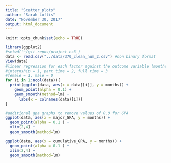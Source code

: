 ```yaml
---
title: "Scatter_plots"
author: "Sarah Loftis"
date: "November 30, 2017"
output: html_document
---
```


```r
knitr::opts_chunk$set(echo = TRUE)

library(ggplot2)
#setwd('~/git-repos/project-es3')
data <- read.csv("../data/370_clean_num_2.csv") #non binary format
View(data)
#linear regression for each factor against the outcome variable (months it takes to find job)
#internship = 1, part time = 2, full time = 3
#female = 1, male = 0
for (i in 1:ncol(data)){
  print(ggplot(data, aes(x = data[[i]], y = months)) +
    geom_point(alpha = 0.1) +
    geom_smooth(method=lm) +
      labs(x = colnames(data)[i]))
}

#additional gpa graphs to remove values of 0.0 for GPA
ggplot(data, aes(x = major_GPA, y = months)) +
  geom_point(alpha = 0.1 ) + 
  xlim(2,4) +
  geom_smooth(method=lm) 

ggplot(data, aes(x = cumulative_GPA, y = months)) +
  geom_point(alpha = 0.1 ) + 
  xlim(2,4) +
  geom_smooth(method=lm) 
```



